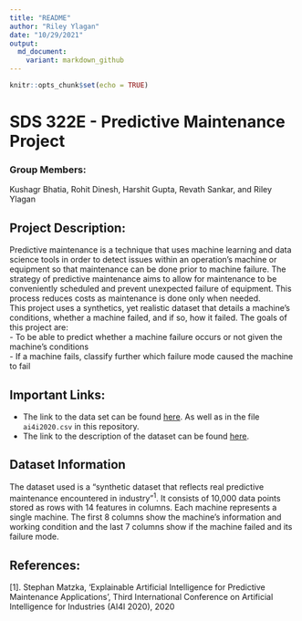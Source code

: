 ```yaml
---
title: "README"
author: "Riley Ylagan"
date: "10/29/2021"
output: 
  md_document:
    variant: markdown_github
---
```


```r
knitr::opts_chunk$set(echo = TRUE)
```
# SDS 322E - Predictive Maintenance Project

### Group Members:
Kushagr Bhatia, Rohit Dinesh, Harshit Gupta, Revath Sankar, and Riley Ylagan

## Project Description:
Predictive maintenance is a technique that uses machine learning and data science tools in order to detect issues within an operation's machine or equipment so that maintenance can be done prior to machine failure. The strategy of predictive maintenance aims to allow for maintenance to be conveniently scheduled and prevent unexpected failure of equipment. This process reduces costs as maintenance is done only when needed.  
This project uses a synthetics, yet realistic dataset that details a machine's conditions, whether a machine failed, and if so, how it failed. The goals of this project are:  
- To be able to predict whether a machine failure occurs or not given the machine's conditions  
- If a machine fails, classify further which failure mode caused the machine to fail

## Important Links:
- The link to the data set can be found [here](https://archive.ics.uci.edu/ml/machine-learning-databases/00601/). As well as in the file `ai4i2020.csv` in this repository.
- The link to the description of the dataset can be found [here](https://archive.ics.uci.edu/ml/datasets/AI4I+2020+Predictive+Maintenance+Dataset).

## Dataset Information
The dataset used is a "synthetic dataset that reflects real predictive maintenance encountered in industry"<sup>1</sup>. It consists of 10,000 data points stored as rows with 14 features in columns. Each machine represents a single machine. The first 8 columns show the machine's information and working condition and the last 7 columns show if the machine failed and its failure mode. 

## References:
[1]. Stephan Matzka, 'Explainable Artificial Intelligence for Predictive Maintenance Applications', Third International Conference on Artificial Intelligence for Industries (AI4I 2020), 2020


